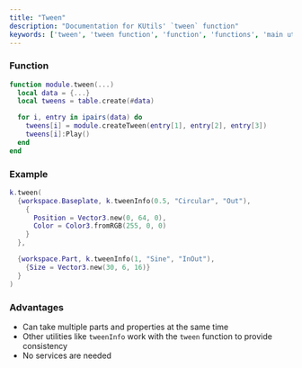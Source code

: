 ```yaml
---
title: "Tween"
description: "Documentation for KUtils' `tween` function"
keywords: ['tween', 'tween function', 'function', 'functions', 'main utilities']
---
```


### Function

```lua
function module.tween(...)
  local data = {...}
  local tweens = table.create(#data)

  for i, entry in ipairs(data) do
    tweens[i] = module.createTween(entry[1], entry[2], entry[3])
    tweens[i]:Play()
  end
end
```

### Example

```lua
k.tween(
  {workspace.Baseplate, k.tweenInfo(0.5, "Circular", "Out"),
    {
      Position = Vector3.new(0, 64, 0),
      Color = Color3.fromRGB(255, 0, 0)
    }
  },

  {workspace.Part, k.tweenInfo(1, "Sine", "InOut"),
    {Size = Vector3.new(30, 6, 16)}
  }
)
```

### Advantages

- Can take multiple parts and properties at the same time
- Other utilities like `tweenInfo` work with the `tween` function to provide consistency
- No services are needed